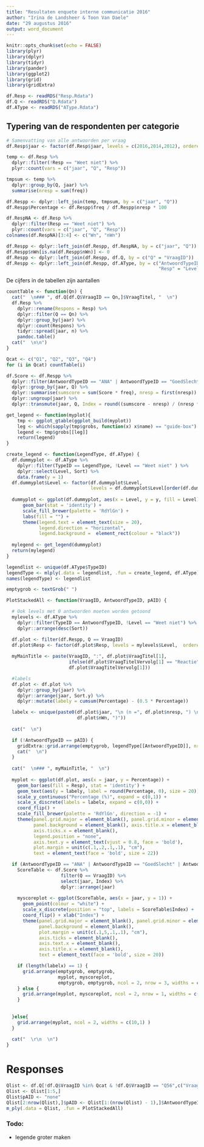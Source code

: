 ```yaml
---
title: "Resultaten enquete interne communicatie 2016"
author: "Irina de Landsheer & Toon Van Daele"
date: "29 augustus 2016"
output: word_document
---
```


```r
knitr::opts_chunk$set(echo = FALSE)
library(plyr)
library(dplyr)
library(tidyr)
library(pander)
library(ggplot2)
library(grid)
library(gridExtra)
```

```r
df.Resp <- readRDS("Resp.Rdata")
df.Q <- readRDS("Q.Rdata")
df.AType <- readRDS("AType.Rdata")
```

## Typering van de respondenten per categorie


```r
# Samenvatting van alle antwoorden per vraag
df.Resp$jaar <- factor(df.Resp$jaar, levels = c(2016,2014,2012), ordered = TRUE)

temp <- df.Resp %>%
  dplyr::filter(!Resp == "Weet niet") %>%
  plyr::count(vars = c("jaar", "Q", "Resp"))

tmpsum <- temp %>%
  dplyr::group_by(Q, jaar) %>%
  summarise(nresp = sum(freq))

df.Respp <- dplyr::left_join(temp, tmpsum, by = c("jaar", "Q"))
df.Respp$Percentage <- df.Respp$freq / df.Respp$nresp * 100

df.RespNA <- df.Resp %>%
  dplyr::filter(Resp == "Weet niet") %>%
  plyr::count(vars = c("jaar", "Q", "Resp"))
colnames(df.RespNA)[3:4] <- c("Wn", "nWn")

df.Respp <- dplyr::left_join(df.Respp, df.RespNA, by = c("jaar", "Q"))
df.Respp$nWn[is.na(df.Respp$nWn)] <- 0
df.Respp <- dplyr::left_join(df.Respp, df.Q, by = c("Q" = "VraagID"))
df.Respp <- dplyr::left_join(df.Respp, df.AType, by = c("AntwoordTypeID" = "TypeID",
                                                        "Resp" = "Level"))
```

De cijfers in de tabellen zijn aantallen

```r
countTable <- function(Qn) { 
  cat("  \n### ", df.Q[df.Q$VraagID == Qn,]$VraagTitel, "  \n")
  df.Resp %>%
    dplyr::rename(Respons = Resp) %>%
    dplyr::filter(Q == Qn) %>%
    dplyr::group_by(jaar) %>%
    dplyr::count(Respons) %>%
    tidyr::spread(jaar, n) %>%
    pandoc.table()
  cat("  \n\n")
}

Qcat <- c("Q1", "Q2", "Q3", "Q4")
for (i in Qcat) countTable(i)
```


```r
df.Score <- df.Respp %>%
  dplyr::filter(AntwoordTypeID == "ANA" | AntwoordTypeID == "GoedSlecht" | AntwoordTypeID == "Belang") %>%
  dplyr::group_by(jaar, Q) %>%
  dplyr::summarise(sumscore = sum(Score * freq), nresp = first(nresp)) %>%
  dplyr::ungroup(jaar) %>%
  dplyr::transmute(jaar, Q, Index = round((sumscore - nresp) / (nresp * 4) * 100,1))
```

```r
get_legend <- function(myplot){
    tmp <- ggplot_gtable(ggplot_build(myplot))
    leg <- which(sapply(tmp$grobs, function(x) x$name) == "guide-box")
    legend <- tmp$grobs[[leg]]
    return(legend)
}

create_legend <- function(LegendType, df.AType) {
  df.dummyplot <- df.AType %>%
    dplyr::filter(TypeID == LegendType, !Level == "Weet niet" ) %>%
    dplyr::select(Level, Sort) %>%
    data.frame(y = 1)
  df.dummyplot$Level <- factor(df.dummyplot$Level,
                               levels = df.dummyplot$Level[order(df.dummyplot$Sort)])
    
  dummyplot <- ggplot(df.dummyplot, aes(x = Level, y = y, fill = Level)) +
      geom_bar(stat = 'identity') +
      scale_fill_brewer(palette = 'RdYlGn') +
      labs(fill = "") +
      theme(legend.text = element_text(size = 20),
            legend.direction = "horizontal",
            legend.background =  element_rect(colour = "black"))
  
  mylegend <- get_legend(dummyplot)
  return(mylegend)
}

legendlist <- unique(df.AType$TypeID)
legendType <- mlply(.data = legendlist, .fun = create_legend, df.AType)
names(legendType) <- legendlist

emptygrob <- textGrob(" ")
```

```r
PlotStackedAll <- function(VraagID, AntwoordTypeID, pAID) {

  # Ook levels met 0 antwoorden moeten worden getoond
  mylevels <- df.AType %>%
    dplyr::filter(TypeID == AntwoordTypeID, !Level == "Weet niet") %>%
    dplyr::arrange(desc(Sort))

  df.plot <- filter(df.Respp, Q == VraagID)
  df.plot$Resp <- factor(df.plot$Resp, levels = mylevels$Level,  ordered = TRUE)
    
  myMainTitle <- paste(VraagID, ":", df.plot$VraagTitel[1], 
                       ifelse(df.plot$VraagTitelVervolg[1] == "Reactie", "",
                       df.plot$VraagTitelVervolg[1]))

  #labels
  df.plot <- df.plot %>%
    dplyr::group_by(jaar) %>%
    dplyr::arrange(jaar, Sort.y) %>%
    dplyr::mutate(labely = cumsum(Percentage) - (0.5 * Percentage))

  labelx <- unique(paste0(df.plot$jaar, "\n (n =", df.plot$nresp, ") \n (weet niet =",
                          df.plot$nWn, ")"))
  
  cat("  \n")

  if (!AntwoordTypeID == pAID) {
    gridExtra::grid.arrange(emptygrob, legendType[[AntwoordTypeID]], nrow = 2)
    cat("  \n")
  }
  
  cat("  \n### ", myMainTitle, "  \n")
  
  myplot <- ggplot(df.plot, aes(x = jaar, y = Percentage)) + 
    geom_bar(aes(fill = Resp), stat = 'identity') +
    geom_text(aes(y = labely, label = round(Percentage, 0), size = 20)) +
    scale_y_continuous("Percentage (%)", expand = c(0,1)) +
    scale_x_discrete(labels = labelx, expand = c(0,0)) +
    coord_flip() +
    scale_fill_brewer(palette = 'RdYlGn', direction = -1) +
    theme(panel.grid.major = element_blank(), panel.grid.minor = element_blank(),
          panel.background = element_blank(), axis.title.x = element_blank(),
          axis.ticks.x = element_blank(),
          legend.position = "none",
          axis.text.y = element_text(vjust = 0.8, face = 'bold'),
          plot.margin = unit(c(.1,.2,.1,.1), "cm"),
          text = element_text(face = 'bold', size = 22))

  if (AntwoordTypeID == "ANA" | AntwoordTypeID == "GoedSlecht" | AntwoordTypeID == "Belang") {
    ScoreTable <- df.Score %>%
                    filter(Q == VraagID) %>%
                    select(jaar, Index) %>%
                    dplyr::arrange(jaar)
        
    myscoreplot <- ggplot(ScoreTable, aes(x = jaar, y = 1)) + 
      geom_point(colour = "white") +
      scale_x_discrete(position = "top", labels = ScoreTable$Index) +
      coord_flip() + xlab("Index") +
      theme(panel.grid.major = element_blank(), panel.grid.minor = element_blank(),
            panel.background = element_blank(),
            plot.margin = unit(c(.1,5,.1,.1), "cm"),
            axis.ticks = element_blank(),
            axis.text.x = element_blank(),
            axis.title.x = element_blank(),
            text = element_text(face = 'bold', size = 20))

    if (length(labelx) == 1) {
      grid.arrange(emptygrob, emptygrob,
                   myplot, myscoreplot, 
                   emptygrob, emptygrob, ncol = 2, nrow = 3, widths = c(10,1) )  
    } else {
      grid.arrange(myplot, myscoreplot, ncol = 2, nrow = 1, widths = c(10,1) )  
    }
    
    
  }else{
    grid.arrange(myplot, ncol = 2, widths = c(10,1) )
  }
  
  cat("  \r\n  \n")
}
```

# Responses

```r
Qlist <- df.Q[!df.Q$VraagID %in% Qcat & !df.Q$VraagID == "Q56",c("VraagID", "AntwoordTypeID")]
Qlist <- Qlist[1:5,]
Qlist$pAID <- "none"
Qlist[2:nrow(Qlist),]$pAID <- Qlist[1:(nrow(Qlist) - 1),]$AntwoordTypeID
m_ply(.data = Qlist, .fun = PlotStackedAll)
```

### Todo:

* legende groter maken
